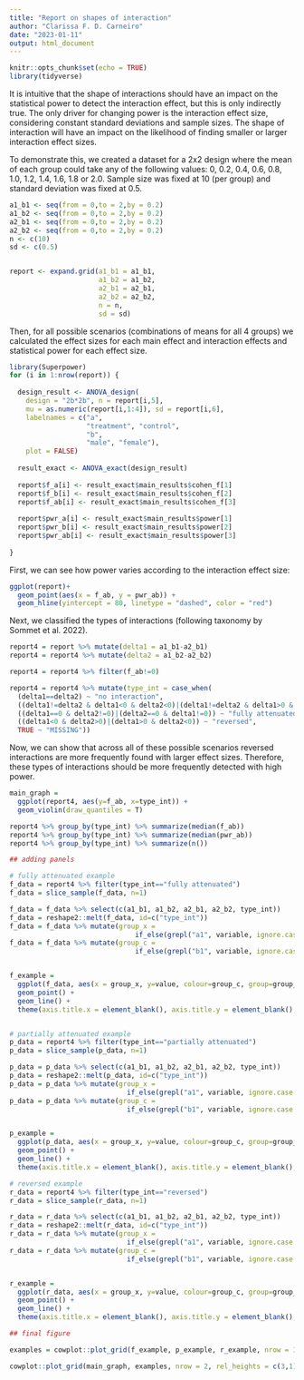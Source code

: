 ```yaml
---
title: "Report on shapes of interaction"
author: "Clarissa F. D. Carneiro"
date: "2023-01-11"
output: html_document
---
```


```r
knitr::opts_chunk$set(echo = TRUE)
library(tidyverse)
```

It is intuitive that the shape of interactions should have an impact on the statistical power to detect the interaction effect, but this is only indirectly true. The only driver for changing power is the interaction effect size, considering constant standard deviations and sample sizes. The shape of interaction will have an impact on the likelihood of finding smaller or larger interaction effect sizes.

To demonstrate this, we created a dataset for a 2x2 design where the mean of each group could take any of the following values: 0, 0.2, 0.4, 0.6, 0.8, 1.0, 1.2, 1.4, 1.6, 1.8 or 2.0. Sample size was fixed at 10 (per group) and standard deviation was fixed at 0.5.

```r
a1_b1 <- seq(from = 0,to = 2,by = 0.2)
a1_b2 <- seq(from = 0,to = 2,by = 0.2)
a2_b1 <- seq(from = 0,to = 2,by = 0.2)
a2_b2 <- seq(from = 0,to = 2,by = 0.2)
n <- c(10)
sd <- c(0.5)


report <- expand.grid(a1_b1 = a1_b1, 
                      a1_b2 = a1_b2, 
                      a2_b1 = a2_b1, 
                      a2_b2 = a2_b2, 
                      n = n, 
                      sd = sd)
```

Then, for all possible scenarios (combinations of means for all 4 groups) we calculated the effect sizes for each main effect and interaction effects and statistical power for each effect size. 
```r
library(Superpower)
for (i in 1:nrow(report)) {
  
  design_result <- ANOVA_design(
    design = "2b*2b", n = report[i,5],
    mu = as.numeric(report[i,1:4]), sd = report[i,6],
    labelnames = c("a",
                   "treatment", "control",
                   "b",
                   "male", "female"), 
    plot = FALSE)
  
  result_exact <- ANOVA_exact(design_result)
  
  report$f_a[i] <- result_exact$main_results$cohen_f[1]
  report$f_b[i] <- result_exact$main_results$cohen_f[2]
  report$f_ab[i] <- result_exact$main_results$cohen_f[3]
  
  report$pwr_a[i] <- result_exact$main_results$power[1]
  report$pwr_b[i] <- result_exact$main_results$power[2]
  report$pwr_ab[i] <- result_exact$main_results$power[3]
  
}
```

First, we can see how power varies according to the interaction effect size:
```r
ggplot(report)+ 
  geom_point(aes(x = f_ab, y = pwr_ab)) + 
  geom_hline(yintercept = 80, linetype = "dashed", color = "red")
```

Next, we classified the types of interactions (following taxonomy by Sommet et al. 2022).
```r
report4 = report %>% mutate(delta1 = a1_b1-a2_b1)
report4 = report4 %>% mutate(delta2 = a1_b2-a2_b2)

report4 = report4 %>% filter(f_ab!=0)

report4 = report4 %>% mutate(type_int = case_when(
  (delta1==delta2) ~ "no interaction",
  ((delta1!=delta2 & delta1<0 & delta2<0)|(delta1!=delta2 & delta1>0 & delta2>0)) ~ "partially attenuated",
  ((delta1==0 & delta2!=0)|(delta2==0 & delta1!=0)) ~ "fully attenuated",
  ((delta1<0 & delta2>0)|(delta1>0 & delta2<0)) ~ "reversed",
  TRUE ~ "MISSING"))
```

Now, we can show that across all of these possible scenarios reversed interactions are more frequently found with larger effect sizes. Therefore, these types of interactions should be more frequently detected with high power.

```r
main_graph = 
  ggplot(report4, aes(y=f_ab, x=type_int)) + 
  geom_violin(draw_quantiles = T)

report4 %>% group_by(type_int) %>% summarize(median(f_ab))
report4 %>% group_by(type_int) %>% summarize(median(pwr_ab))
report4 %>% group_by(type_int) %>% summarize(n())

## adding panels

# fully attenuated example
f_data = report4 %>% filter(type_int=="fully attenuated")
f_data = slice_sample(f_data, n=1)

f_data = f_data %>% select(c(a1_b1, a1_b2, a2_b1, a2_b2, type_int))
f_data = reshape2::melt(f_data, id=c("type_int"))
f_data = f_data %>% mutate(group_x = 
                               if_else(grepl("a1", variable, ignore.case = T)==TRUE, "control", "treated"))
f_data = f_data %>% mutate(group_c = 
                               if_else(grepl("b1", variable, ignore.case = T)==TRUE, "male", "female"))


f_example = 
  ggplot(f_data, aes(x = group_x, y=value, colour=group_c, group=group_c)) +
  geom_point() +
  geom_line() + 
  theme(axis.title.x = element_blank(), axis.title.y = element_blank(), legend.position = "none", plot.margin = unit(c(0,0,0,0), "cm"))


# partially attenuated example
p_data = report4 %>% filter(type_int=="partially attenuated")
p_data = slice_sample(p_data, n=1)

p_data = p_data %>% select(c(a1_b1, a1_b2, a2_b1, a2_b2, type_int))
p_data = reshape2::melt(p_data, id=c("type_int"))
p_data = p_data %>% mutate(group_x = 
                             if_else(grepl("a1", variable, ignore.case = T)==TRUE, "control", "treated"))
p_data = p_data %>% mutate(group_c = 
                             if_else(grepl("b1", variable, ignore.case = T)==TRUE, "male", "female"))


p_example = 
  ggplot(p_data, aes(x = group_x, y=value, colour=group_c, group=group_c)) +
  geom_point() +
  geom_line() + 
  theme(axis.title.x = element_blank(), axis.title.y = element_blank(), legend.position = "none", plot.margin = unit(c(0,0,0,0), "cm"))

# reversed example
r_data = report4 %>% filter(type_int=="reversed")
r_data = slice_sample(r_data, n=1)

r_data = r_data %>% select(c(a1_b1, a1_b2, a2_b1, a2_b2, type_int))
r_data = reshape2::melt(r_data, id=c("type_int"))
r_data = r_data %>% mutate(group_x = 
                             if_else(grepl("a1", variable, ignore.case = T)==TRUE, "control", "treated"))
r_data = r_data %>% mutate(group_c = 
                             if_else(grepl("b1", variable, ignore.case = T)==TRUE, "male", "female"))


r_example = 
  ggplot(r_data, aes(x = group_x, y=value, colour=group_c, group=group_c)) +
  geom_point() +
  geom_line() + 
  theme(axis.title.x = element_blank(), axis.title.y = element_blank(), legend.position = "none", plot.margin = unit(c(0,0,0,0), "cm"))

## final figure

examples = cowplot::plot_grid(f_example, p_example, r_example, nrow = 1)

cowplot::plot_grid(main_graph, examples, nrow = 2, rel_heights = c(3,1))

```

